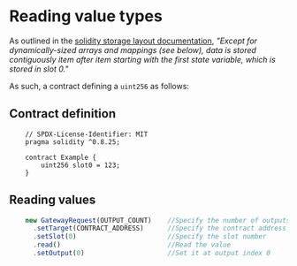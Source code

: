 # Reading value types

As outlined in the [solidity storage layout documentation](https://docs.soliditylang.org/en/latest/internals/layout_in_storage.html), *"Except for dynamically-sized arrays and mappings (see below), data is stored contiguously item after item starting with the first state variable, which is stored in slot 0."*

As such, a contract defining a `uint256` as follows:

## Contract definition

```solidity filename="Example.sol"
    // SPDX-License-Identifier: MIT
    pragma solidity ^0.8.25;

    contract Example {
        uint256 slot0 = 123;
    }
```

## Reading values

```js filename="example.js"
    new GatewayRequest(OUTPUT_COUNT)    //Specify the number of outputs
      .setTarget(CONTRACT_ADDRESS)      //Specify the contract address
      .setSlot(0)                       //Specify the slot number
      .read()                           //Read the value
      .setOutput(0)                     //Set it at output index 0
```